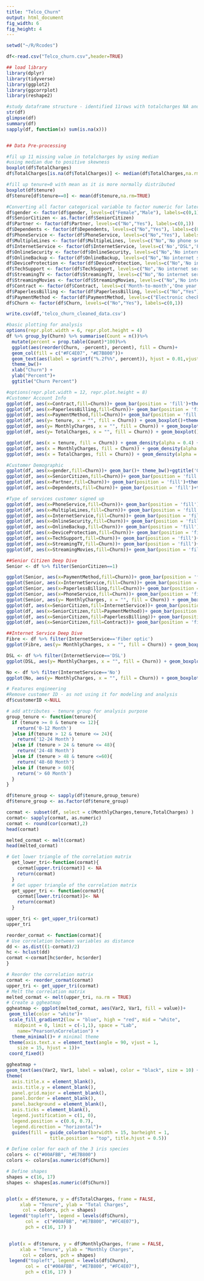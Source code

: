 ---
title: "Telco_Churn"
output: html_document
fig_width: 6 
fig_height: 4 
---

```{r}
setwd("~/R/Rcodes")

df<-read.csv("Telco_churn.csv",header=TRUE)

## load library
library(dplyr)
library(tidyverse) 
library(ggplot2)
library(ggcorrplot)
library(reshape2)

#study dataframe structure - identified 11rows with totalcharges NA and tenure=0
str(df)
glimpse(df)
summary(df)
sapply(df, function(x) sum(is.na(x)))


## Data Pre-processing

#fil up 11 missing value in totalcharges by using median 
#using median due to positive skewness
boxplot(df$TotalCharges)
df$TotalCharges[is.na(df$TotalCharges)] <- median(df$TotalCharges,na.rm=TRUE)

#fill up tenure=0 with mean as it is more normally distributed
boxplot(df$tenure)
df$tenure[df$tenure==0] <- mean(df$tenure,na.rm=TRUE)
```


```{r}
#Converting all factor categorical variable to factor numeric for later predictive modeling purpose
df$gender <- factor(df$gender, levels=c("Female","Male"), labels=c(0,1))
df$SeniorCitizen <- as.factor(df$SeniorCitizen)
df$Partner <- factor(df$Partner, levels=c("No","Yes"), labels=c(0,1))
df$Dependents <- factor(df$Dependents, levels=c("No","Yes"), labels=c(0,1))
df$PhoneService <- factor(df$PhoneService, levels=c("No","Yes"), labels=c(0,1))
df$MultipleLines <- factor(df$MultipleLines, levels=c("No",'No phone service',"Yes"), labels=c(0,1,2))
df$InternetService <- factor(df$InternetService, levels=c('No',"DSL",'Fiber optic'), labels=c(0,1,2))
df$OnlineSecurity <- factor(df$OnlineSecurity, levels=c("No",'No internet service',"Yes"), labels=c(0,1,2))
df$OnlineBackup <- factor(df$OnlineBackup, levels=c("No",'No internet service',"Yes"), labels=c(0,1,2))
df$DeviceProtection <- factor(df$DeviceProtection, levels=c("No",'No internet service',"Yes"), labels=c(0,1,2))
df$TechSupport <- factor(df$TechSupport, levels=c("No",'No internet service',"Yes"), labels=c(0,1,2))
df$StreamingTV <- factor(df$StreamingTV, levels=c("No",'No internet service',"Yes"), labels=c(0,1,2))
df$StreamingMovies <- factor(df$StreamingMovies, levels=c("No",'No internet service',"Yes"), labels=c(0,1,2))
df$Contract <- factor(df$Contract, levels=c('Month-to-month','One year','Two year'),labels=c(0,1,2))
df$PaperlessBilling <- factor(df$PaperlessBilling, levels=c("No","Yes"), labels=c(0,1))
df$PaymentMethod <- factor(df$PaymentMethod, levels=c("Electronic check","Mailed check",'Bank transfer (automatic)','Credit card (automatic)'), labels=c(1,2,3,4))
df$Churn <- factor(df$Churn, levels=c("No","Yes"), labels=c(0,1))

```


```{r}
write.csv(df,'telco_churn_cleaned_data.csv')
```

```{r}
#basic plotting for analysis
options(repr.plot.width = 6, repr.plot.height = 4)
df %>% group_by(Churn) %>% summarise(Count = n())%>% 
  mutate(percent = prop.table(Count)*100)%>%
  ggplot(aes(reorder(Churn, -percent), percent), fill = Churn)+
  geom_col(fill = c("#FC4E07", "#E7B800"))+
  geom_text(aes(label = sprintf("%.2f%%", percent)), hjust = 0.01,vjust = -0.5, size =3)+ 
  theme_bw()+  
  xlab("Churn") + 
  ylab("Percent")+
  ggtitle("Churn Percent")
```

```{r}
#options(repr.plot.width = 12, repr.plot.height = 8)
#Customer Account Info
ggplot(df, aes(x=Contract,fill=Churn))+ geom_bar(position = 'fill')+theme_bw()+ggtitle('Contract vs Churn')
ggplot(df, aes(x=PaperlessBilling,fill=Churn))+ geom_bar(position = 'fill')+theme_bw()+ggtitle('PaperlessBilling vs Churn')
ggplot(df, aes(x=PaymentMethod,fill=Churn))+ geom_bar(position = 'fill')+theme_bw()+ggtitle('PaymentMethod vs Churn')
ggplot(df, aes(y= tenure, x = "", fill = Churn)) + geom_boxplot()+theme_bw()+ xlab("")+ggtitle('Tenure vs Churn')
ggplot(df, aes(y= MonthlyCharges, x = "", fill = Churn)) + geom_boxplot()+theme_bw()+ xlab("")+ggtitle('MonthlyCharges vs Churn')
ggplot(df, aes(y= TotalCharges, x = "", fill = Churn)) + geom_boxplot()+theme_bw()+ xlab("")+ggtitle('TotalCharges vs Churn')

ggplot(df, aes(x = tenure, fill = Churn)) + geom_density(alpha = 0.4) + labs(title = "Churn by tenure")
ggplot(df, aes(x = MonthlyCharges, fill = Churn)) + geom_density(alpha = 0.4) + labs(title = "Churn by Monthly Charges")
ggplot(df, aes(x = TotalCharges, fill = Churn)) + geom_density(alpha = 0.4) + labs(title = "Churn by Total Charges")

```

```{r}
#Customer Demographic
ggplot(df, aes(x=gender,fill=Churn))+ geom_bar()+ theme_bw()+ggtitle('Gender vs Churn')
ggplot(df, aes(x=SeniorCitizen,fill=Churn))+ geom_bar(position = 'fill')+theme_bw()+ggtitle('Senior Citizen vs Churn')
ggplot(df, aes(x=Partner,fill=Churn))+ geom_bar(position = 'fill')+theme_bw()+ggtitle('Partner vs Churn')
ggplot(df, aes(x=Dependents,fill=Churn))+ geom_bar(position = 'fill')+theme_bw()+ggtitle('Dependents vs Churn')

```

```{r}
#Type of services customer signed up 
ggplot(df, aes(x=PhoneService,fill=Churn))+ geom_bar(position = 'fill')+theme_bw()+ggtitle('PhoneService vs Churn')
ggplot(df, aes(x=MultipleLines,fill=Churn))+ geom_bar(position = 'fill')+theme_bw()+ggtitle('MultipleLines vs Churn')
ggplot(df, aes(x=InternetService,fill=Churn))+ geom_bar(position = 'fill')+theme_bw()+ggtitle('InternetService vs Churn')       
ggplot(df, aes(x=OnlineSecurity,fill=Churn))+ geom_bar(position = 'fill')+theme_bw()+ggtitle('OnlineSecurity vs Churn') 
ggplot(df, aes(x=OnlineBackup,fill=Churn))+ geom_bar(position = 'fill')+theme_bw()+ggtitle('OnlineBackup vs Churn') 
ggplot(df, aes(x=DeviceProtection,fill=Churn))+ geom_bar(position = 'fill')+theme_bw()+ggtitle('DeviceProtection vs Churn') 
ggplot(df, aes(x=TechSupport,fill=Churn))+ geom_bar(position = 'fill')+theme_bw()+ggtitle('TechSupport vs Churn')
ggplot(df, aes(x=StreamingTV,fill=Churn))+ geom_bar(position = 'fill')+theme_bw()+ggtitle('StreamingTV vs Churn')
ggplot(df, aes(x=StreamingMovies,fill=Churn))+ geom_bar(position = 'fill')+theme_bw()+ggtitle('StreamingMovies vs Churn')


```

```{r}
##Senior Citizen Deep Dive
Senior <- df %>% filter(SeniorCitizen==1)

ggplot(Senior, aes(x=PaymentMethod,fill=Churn))+ geom_bar(position = 'fill')+theme_bw()+ggtitle('Senior Citizen Payment Method vs Churn')
ggplot(Senior, aes(x=InternetService,fill=Churn))+ geom_bar(position = 'fill')+theme_bw()+ggtitle('Senior Citizen Internet Service vs Churn')
ggplot(Senior, aes(x=PaperlessBilling,fill=Churn))+ geom_bar(position = 'fill')+theme_bw()+ggtitle('Senior Citizen Paperless Billing vs Churn')
ggplot(Senior, aes(x=PhoneService,fill=Churn))+ geom_bar(position = 'fill')+theme_bw()+ggtitle('Senior Citizen Phone Service vs Churn')
ggplot(Senior, aes(y= MonthlyCharges, x = "", fill = Churn)) + geom_boxplot()+theme_bw()+ xlab("")+ggtitle('MonthlyCharges vs Churn')
ggplot(df, aes(x=SeniorCitizen,fill=InternetService))+ geom_bar(position = 'fill')+theme_bw()+ggtitle('Senior Citizen vs Internet Service')
ggplot(df, aes(x=SeniorCitizen,fill=PaymentMethod))+ geom_bar(position = 'fill')+theme_bw()+ggtitle('Senior Citizen vs Payment Method')
ggplot(df, aes(x=SeniorCitizen,fill=PaperlessBilling))+ geom_bar(position = 'fill')+theme_bw()+ggtitle('Senior Citizen vs Paperless Billing')
ggplot(df, aes(x=SeniorCitizen,fill=Contract))+ geom_bar(position = 'fill')+theme_bw()+ggtitle('Senior Citizen vs Contract')

```

```{r}
##Internet Service Deep Dive
Fibre <- df %>% filter(InternetService=='Fiber optic')
ggplot(Fibre, aes(y= MonthlyCharges, x = "", fill = Churn)) + geom_boxplot()+theme_bw()+ xlab("")+ggtitle('Fibre Optic MonthlyCharges vs Churn')

DSL <- df %>% filter(InternetService=='DSL')
ggplot(DSL, aes(y= MonthlyCharges, x = "", fill = Churn)) + geom_boxplot()+theme_bw()+ xlab("")+ggtitle('DSL MonthlyCharges vs Churn')

No <- df %>% filter(InternetService=='No')
ggplot(No, aes(y= MonthlyCharges, x = "", fill = Churn)) + geom_boxplot()+theme_bw()+ xlab("")+ggtitle('No Internet MonthlyCharges vs Churn')

```

```{r}
# Features engineering
#Remove customer ID - as not using it for modeling and analysis
df$customerID <-NULL

# add attributes - tenure group for analysis purpose
group_tenure <- function(tenure){
  if (tenure >= 0 & tenure <= 12){
    return('0-12 Month')
  }else if(tenure > 12 & tenure <= 24){
    return('12-24 Month')
  }else if (tenure > 24 & tenure <= 48){
    return('24-48 Month')
  }else if (tenure > 48 & tenure <=60){
    return('48-60 Month')
  }else if (tenure > 60){
    return('> 60 Month')
  }
}

df$tenure_group <- sapply(df$tenure,group_tenure)
df$tenure_group <- as.factor(df$tenure_group)
```

```{r}
cormat <- subset(df, select = c(MonthlyCharges,tenure,TotalCharges) ) 
cormat<- sapply(cormat, as.numeric)
cormat <- round(cor(cormat),2)
head(cormat)
```

```{r}
melted_cormat <- melt(cormat)
head(melted_cormat)

```

```{r}
# Get lower triangle of the correlation matrix
  get_lower_tri<-function(cormat){
    cormat[upper.tri(cormat)] <- NA
    return(cormat)
  }
  # Get upper triangle of the correlation matrix
  get_upper_tri <- function(cormat){
    cormat[lower.tri(cormat)]<- NA
    return(cormat)
  }

```

```{r}
upper_tri <- get_upper_tri(cormat)
upper_tri
```

```{r}
reorder_cormat <- function(cormat){
# Use correlation between variables as distance
dd <- as.dist((1-cormat)/2)
hc <- hclust(dd)
cormat <-cormat[hc$order, hc$order]
}

```

```{r, fig.width=10, fig.height=8}
# Reorder the correlation matrix
cormat <- reorder_cormat(cormat)
upper_tri <- get_upper_tri(cormat)
# Melt the correlation matrix
melted_cormat <- melt(upper_tri, na.rm = TRUE)
# Create a ggheatmap
ggheatmap <- ggplot(melted_cormat, aes(Var2, Var1, fill = value))+
 geom_tile(color = "white")+
 scale_fill_gradient2(low = "blue", high = "red", mid = "white", 
   midpoint = 0, limit = c(-1,1), space = "Lab", 
    name="Pearson\nCorrelation") +
  theme_minimal()+ # minimal theme
 theme(axis.text.x = element_text(angle = 90, vjust = 1, 
    size = 15, hjust = 1))+
 coord_fixed()

```

```{r, fig.width=10, fig.height=8}
ggheatmap + 
geom_text(aes(Var2, Var1, label = value), color = "black", size = 10) +
theme(
  axis.title.x = element_blank(),
  axis.title.y = element_blank(),
  panel.grid.major = element_blank(),
  panel.border = element_blank(),
  panel.background = element_blank(),
  axis.ticks = element_blank(),
  legend.justification = c(1, 0),
  legend.position = c(0.6, 0.7),
  legend.direction = "horizontal")+
  guides(fill = guide_colorbar(barwidth = 15, barheight = 1,
                title.position = "top", title.hjust = 0.5))

```
```{r}
# Define color for each of the 3 iris species
colors <- c("#00AFBB", "#E7B800")
colors <- colors[as.numeric(df$Churn)]

# Define shapes
shapes = c(16, 17) 
shapes <- shapes[as.numeric(df$Churn)]


plot(x = df$tenure, y = df$TotalCharges, frame = FALSE,
     xlab = "Tenure", ylab = "Total Charges",
      col = colors, pch = shapes)
 legend("topleft", legend = levels(df$Churn),
       col =  c("#00AFBB", "#E7B800", "#FC4E07"),
       pch = c(16, 17) )

 
 plot(x = df$tenure, y = df$MonthlyCharges, frame = FALSE,
     xlab = "Tenure", ylab = "Monthly Charges",
      col = colors, pch = shapes)
 legend("topleft", legend = levels(df$Churn),
       col =  c("#00AFBB", "#E7B800", "#FC4E07"),
       pch = c(16, 17) )


```
